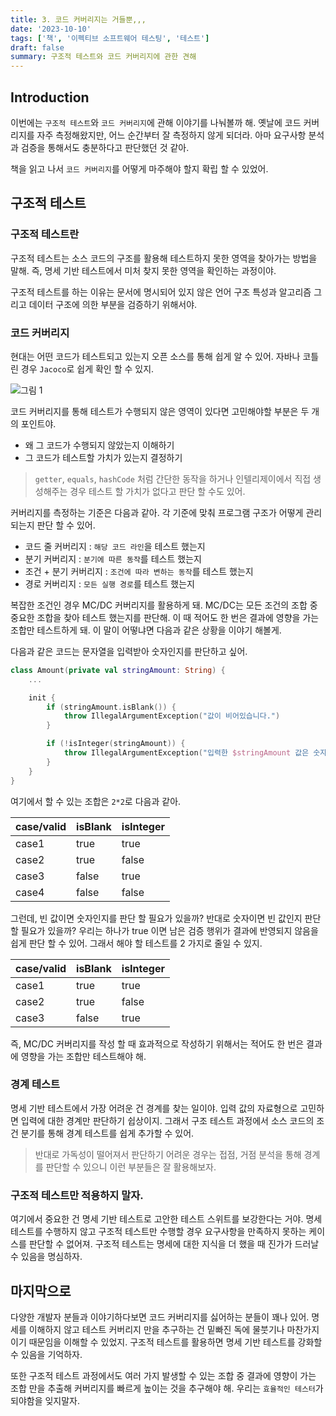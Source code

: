 ```yaml
---
title: 3. 코드 커버리지는 거들뿐,,,
date: '2023-10-10'
tags: ['책', '이펙티브 소프트웨어 테스팅', '테스트']
draft: false
summary: 구조적 테스트와 코드 커버리지에 관한 견해
---
```


## Introduction

이번에는 `구조적 테스트`와 `코드 커버리지`에 관해 이야기를 나눠볼까 해.
옛날에 코드 커버리지를 자주 측정해왔지만, 어느 순간부터 잘 측정하지 않게 되더라.
아마 요구사항 분석과 검증을 통해서도 충분하다고 판단했던 것 같아.

책을 읽고 나서 `코드 커버리지`를 어떻게 마주해야 할지 확립 할 수 있었어.

<TOCInline toc={props.toc} exclude="Introduction" />

## 구조적 테스트

### 구조적 테스트란

구조적 테스트는 소스 코드의 구조를 활용해 테스트하지 못한 영역을 찾아가는 방법을 말해.
즉, 명세 기반 테스트에서 미처 찾지 못한 영역을 확인하는 과정이야.

구조적 테스트를 하는 이유는 문서에 명시되어 있지 않은 언어 구조 특성과 알고리즘 그리고 데이터 구조에 의한 부분을 검증하기 위해서야.

### 코드 커버리지

현대는 어떤 코드가 테스트되고 있는지 오픈 소스를 통해 쉽게 알 수 있어. 자바나 코틀린 경우 `Jacoco`로 쉽게 확인 할 수 있지.

![그림 1](/static/images/effective-software-testing-3/1.png)

코드 커버리지를 통해 테스트가 수행되지 않은 영역이 있다면 고민해야할 부분은 두 개의 포인트야.

- 왜 그 코드가 수행되지 않았는지 이해하기
- 그 코드가 테스트할 가치가 있는지 결정하기

> `getter`, `equals`, `hashCode` 처럼 간단한 동작을 하거나 인텔리제이에서 직접 생성해주는 경우 테스트 할 가치가 없다고 판단 할 수도 있어.

커버리지를 측정하는 기준은 다음과 같아. 각 기준에 맞춰 프로그램 구조가 어떻게 관리되는지 판단 할 수 있어.

- 코드 줄 커버리지 : `해당 코드 라인`을 테스트 했는지
- 분기 커버리지 : `분기에 따른 동작`를 테스트 했는지
- 조건 + 분기 커버리지 : `조건에 따라 변하는 동작`를 테스트 했는지
- 경로 커버리지 : `모든 실행 경로`를 테스트 했는지

복잡한 조건인 경우 MC/DC 커버리지를 활용하게 돼. MC/DC는 모든 조건의 조합 중 중요한 조합을 찾아 테스트 했는지를 판단해.
이 때 적어도 한 번은 결과에 영향을 가는 조합만 테스트하게 돼.
이 말이 어떻냐면 다음과 같은 상황을 이야기 해볼게.

다음과 같은 코드는 문자열을 입력받아 숫자인지를 판단하고 싶어.

```kotlin
class Amount(private val stringAmount: String) {
    ...

    init {
        if (stringAmount.isBlank()) {
            throw IllegalArgumentException("값이 비어있습니다.")
        }

        if (!isInteger(stringAmount)) {
            throw IllegalArgumentException("입력한 $stringAmount 값은 숫자여야 합니다.")
        }
    }
}
```

여기에서 할 수 있는 조합은 `2*2`로 다음과 같아.

| case/valid | isBlank | isInteger |
|:-----------|:--------|:----------|
| case1      | true    | true      |
| case2      | true    | false     |
| case3      | false   | true      |
| case4      | false   | false     |

그런데, 빈 값이면 숫자인지를 판단 할 필요가 있을까? 반대로 숫자이면 빈 값인지 판단 할 필요가 있을까?
우리는 하나가 true 이면 남은 검증 행위가 결과에 반영되지 않음을 쉽게 판단 할 수 있어.
그래서 해야 할 테스트를 2 가지로 줄일 수 있지.

| case/valid | isBlank | isInteger |
|:-----------|:--------|:----------|
| case1      | true    | true      |
| case2      | true    | false     |
| case3      | false   | true      |

즉, MC/DC 커버리지를 작성 할 때 효과적으로 작성하기 위해서는 적어도 한 번은 결과에 영향을 가는 조합만 테스트해야 해.

### 경계 테스트

명세 기반 테스트에서 가장 어려운 건 경계를 찾는 일이야.
입력 값의 자료형으로 고민하면 입력에 대한 경계만 판단하기 쉽상이지.
그래서 구조 테스트 과정에서 소스 코드의 조건 분기를 통해 경계 테스트를 쉽게 추가할 수 있어.

> 반대로 가독성이 떨어져서 판단하기 어려운 경우는 접점, 거점 분석을 통해 경계를 판단할 수 있으니 이런 부분들은 잘 활용해보자.

### 구조적 테스트만 적용하지 말자.

여기에서 중요한 건 명세 기반 테스트로 고안한 테스트 스위트를 보강한다는 거야.
명세 테스트를 수행하지 않고 구조적 테스트만 수행할 경우 요구사항을 만족하지 못하는 케이스를 판단할 수 없어져.
구조적 테스트는 명세에 대한 지식을 더 했을 때 진가가 드러날 수 있음을 명심하자.

## 마지막으로

다양한 개발자 분들과 이야기하다보면 코드 커버리지를 싫어하는 분들이 꽤나 있어.
명세를 이해하지 않고 테스트 커버리지 만을 추구하는 건 밑빠진 독에 물붓기나 마찬가지이기 때문임을 이해할 수 있었지.
구조적 테스트를 활용하면 명세 기반 테스트를 강화할 수 있음을 기억하자.

또한 구조적 테스트 과정에서도 여러 가지 발생할 수 있는 조합 중 결과에 영향이 가는 조합 만을 추출해 커버리지를 빠르게 높이는 것을 추구해야 해.
우리는 `효율적인 테스터`가 되야함을 잊지말자.

